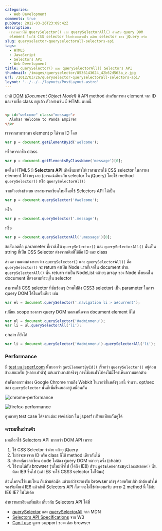 ```yaml
---
categories:
  - Web Development
comments: true
pubDate: 2012-03-26T23:09:42Z
description:
  เราสามารถใช้ querySelector() และ querySelectorAll() สำหรับ query DOM
  element โดยใช้ CSS selector ได้อย่างสะดวกใจ คล้าย selector ของ jQuery ครับ
slug: queryselector-queryselectorall-selectors-api
tags:
  - HTML5
  - JavaScript
  - Selectors API
  - Web Development
title: querySelector() และ querySelectorAll() Selectors API
thumbnail: /images/queryselector/8536143624_42b62d563a_z.jpg
url: /2012/03/26/queryselector-queryselectorall-selectors-api/
layout: '../../../layouts/PostLayout.astro'
---
```


ปกติ [DOM](https://www.w3.org/DOM/) _(Document Object Model)_ มี API method สำหรับการหา element จาก ID และจากชื่อ class อยู่แล้ว ตัวอย่างเช่น มี HTML แบบนี้

```html

<p id="welcome" class="message">
  Aloha! Welcome to Panda Empire!
</p>
```

เราจากสามารถหา element p ได้จาก ID โดย

```js
var p = document.getElementById('welcome');
```

หรือหาจากชื่อ class

```js
var p = document.getElementsByClassName('message')[0];
```

แต่ใน HTML5 มี **Selectors API** เกิดขึ้นมาทำให้เราสามารถใช้ CSS selector ในการหา element ได้ง่ายๆ เลย (อารมณ์เดียวกับ selector ใน jQuery) โดยใช้ method `querySelector()` หรือ `querySelectorAll()`

จากตัวอย่างข้างบน เราสามารถเขียนใหม่โดยใช้ Selectors API ได้เป็น

```js
var p = document.querySelector('#welcome');
```

หรือ

```js
var p = document.querySelector('.message');
```

หรือ

```js
var p = document.querySelectorAll('.message')[0];
```

ข้อสังเกตคือ parameter ที่เราส่งให้ `querySelector()` และ `querySelectorAll()` นั้นเป็น string ที่เป็น CSS Selector ต่างจากเดิมที่ใช้ชื่อ ID และ class

ส่วนความแตกต่างระหว่าง `querySelector()` และ `querySelectorAll()` คือ `querySelector()` จะ return ค่าเป็น Node แรกที่เจอใน document ส่วน `querySelectorAll()` นั้น return ค่าเป็น NodeList คล้ายๆ array ของ Node ทั้งหมดใน document ที่ตรงตามที่ระบุใน selector

สามารถใช้ CSS selector ที่ซับซ้อนๆ (รวมไปถึง CSS3 selector) เป็น parameter ในการ query DOM ได้ในครั้งเดียว เช่น

```js
var el = document.querySelector('.navigation li > a#current');
```

เปลี่ยน scope ของการ query DOM นอกเหนือจาก document element ก็ได้

```js
var ul = document.querySelector('#adminmenu');
var li = ul.querySelectorAll('li');
```

chain ก็ยังได้

```js
var li = document.querySelector('#adminmenu').querySelectorAll('li');
```

### Performance

มี [test บน jsperf.com](https://jsperf.com/getelementbyid-vs-queryselector) นั้นบอกว่า `getElementById()` เร็วกว่า `querySelector()` อยู่ค่อนข้างเยอะครับ (หลายเท่าตัว) แต่ผมว่าเอาเข้าจริงๆ การใช้งานทั่วไปคงไม่มีใครเห็นความแตกต่าง

ถ้าสังเกตกราฟของ Google Chrome รวมถึง Webkit ในเวอร์ชั่นหลังๆ มานี้ จำนวน opt/sec ของ `querySelector` นั้นก็เพิ่มขึ้นเยอะอยู่เหมือนกัน

![chrome-performance](/images/queryselector/8536143624_42b62d563a_z.jpg)

![firefox-performance](/images/queryselector/8535036869_57d8d41523_z.jpg)

ดูหลายๆ test case ได้จากแต่ละ revision ใน jsperf เปรียบเทียบกันดูได้

### ความเห็นส่วนตัว

ผมเลือกใช้ Selectors API มากกว่า DOM API เพราะ

1. ใช้ CSS Selector จำง่าย คล้าย jQuery
2. ไม่ว่าจะหาจาก ID หรือ class ก็ใช้ method เดียวกันได้
3. ประหยัดเวลาเขียน code ไม่ต้อง query DOM หลายๆ ครั้ง (chain)
4. ใช้งานได้กับ browser รุ่นใหม่ทั่วไป (ได้ถึง IE8) ส่วน `getElementsByClassName()` นั้นต้อง IE9 ขึ้นไป (แต่ IE8 จะใช้ CSS3 selector ไม่ได้นะ)

ส่วนใครจะใช้แบบไหน ก็แล้วแต่ถนัด แล้วแต่ว่าจะรองรับ browser เก่าๆ ด้วยหรือเปล่า ถ้าต้องทำให้รองรับตั้งแต่ IE6 แล้วล่ะก็ Selectors API ก็อาจจะไม่ใช่คำตอบครับ เพราะ 2 method นี้ ใช้กับ IE6 IE7 ไม่ได้เด้อ

อ่านรายละเอียดเพิ่มเติม เกี่ยวกับ Selectors API ได้ที่

- [querySelector](https://developer.mozilla.org/En/DOM/Document.querySelector) และ [querySelectorAll](https://developer.mozilla.org/en/DOM/document.querySelectorAll) จาก MDN
- [Selectors API Specifications](https://www.w3.org/TR/selectors-api/) จาก W3
- [Can I use](https://caniuse.com/#search=querySelector) ดูการ support ของแต่ละ browser
